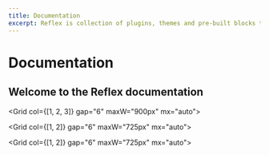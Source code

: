 ```yaml
---
title: Documentation
excerpt: Reflex is collection of plugins, themes and pre-built blocks to help you build Gatsby sites faster.
---
```


<H1 textAlign="center" fontWeight="extrabold" maxW="700px" mx="auto" mb="2">
  Documentation
</H1>
<H2 fontWeight="normal" fontSize="xl|2xl" textAlign="center" mt="2" mb="0">
  Welcome to the Reflex documentation
</H2>

<Container position="relative" pb="100px">

<Block src="doc-heading" heading="Start here" step="1" />

<Block
  src="block-link"
  heading="Get Started"
  text="Create a new Reflex site using the base starter."
  url="/docs/installation"
  mx="0|0|auto"
/>

<Block src="doc-heading" heading="Learn the Basics" step="2" />

<Grid col={[1, 2, 3]} gap="6" maxW="900px" mx="auto">
  <Block
    src="block-link"
    heading="Build a landing page"
    text="Learn how to build a landing page using blocks."
    url="/docs/pages"
  />
  <Block
    src="block-link"
    heading="Add a blog"
    text="Add blog posts, authors and tags to your site."
    url="/docs/blog"
  />
  <Block
    src="block-link"
    heading="Add video"
    text="Add a video section to your site."
    url="/docs/video"
  />
</Grid>

<Block src="doc-heading" heading="Style your site" step="3" />

<Grid col={[1, 2]} gap="6" maxW="725px" mx="auto">
  <Block
    src="block-link"
    heading="Theming"
    text="Learn how to theme your site using style props."
    url="/docs/theming"
  />
  <Block
    src="block-link"
    heading="Theme Reference"
    text="Browse the base theme style props reference."
    url="/theme"
  />
</Grid>

<Block src="doc-heading" heading="Dig Deeper" step="4" />

<Grid col={[1, 2]} gap="6" maxW="725px" mx="auto">
  <Block
    src="block-link"
    heading="Components"
    text="Use HTML-like syntax to build flexible components."
    url="/docs/components"
  />
  <Block
    src="block-link"
    heading="Blocks"
    text="Group components together in a block and use them on pages."
    url="/docs/blocks"
  />
  <Block
    src="block-link"
    heading="Navs"
    text="Use navs to build header, footer and other navigation menus using mdx files."
    url="/docs/navs"
  />
  <Block
    src="block-link"
    heading="Images"
    text="Handling local and remote images in Reflex."
    url="/docs/images"
  />
  <Block
    src="block-link"
    heading="Metatags"
    text="Add Open Graph and Twitter meta tags to your site."
    url="/docs/metatags"
  />
  <Block
    src="block-link"
    heading="Recipes"
    text="Helpful guides and code snippets to customize your site."
    url="/docs/recipes"
  />
</Grid>

</Container>
